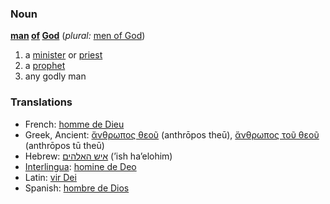 === Noun ===
'''[[man]] [[of]] [[God]]''' (''plural:'' [[men of God]])
# a [[minister]] or [[priest]]
# a [[prophet]]
# any godly man

=== Translations ===
*French: [[homme de Dieu]]
*Greek, Ancient: [[ἄνθρωπος θεοῦ]] (anthrōpos theū), [[ἄνθρωπος τοῦ θεοῦ]] (anthrōpos tū theū)
*Hebrew: [[איש האלהים]] (’ish ha’elohim) <!-- this may not be Modern Hebrew; if so, mark it -->
*[[Interlingua]]: [[homine de Deo]]
*Latin: [[vir Dei]]
*Spanish: [[hombre de Dios]]